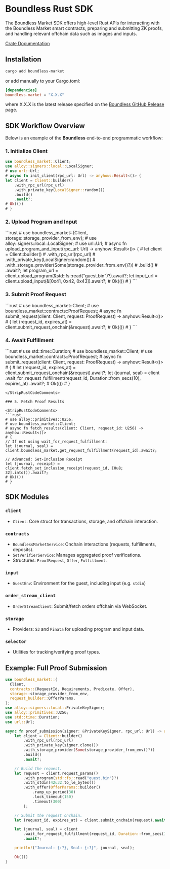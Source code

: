 
# Boundless Rust SDK

The Boundless Market SDK offers high-level Rust APIs for interacting with the Boundless Market smart contracts, preparing and submitting ZK proofs, and handling relevant offchain data such as images and inputs.

[Crate Documentation](https://docs.rs/boundless-market/latest/boundless_market/#boundless-market-sdk)

## Installation

```sh
cargo add boundless-market
```

or add manually to your Cargo.toml:

```toml
[dependencies]
boundless-market = "X.X.X"
```
where X.X.X is the latest release specified on the [Boundless GitHub Release](https://github.com/boundless-xyz/boundless/releases) page.

## SDK Workflow Overview

Below is an example of the **Boundless** end-to-end programmatic workflow:

### 1. Initialize Client

```rust
use boundless_market::Client;
use alloy::signers::local::LocalSigner;
# use url::Url;
# async fn init_client(rpc_url: Url) -> anyhow::Result<()> {
let client = Client::builder()
    .with_rpc_url(rpc_url)
    .with_private_key(LocalSigner::random())
    .build()
    .await?;
# Ok(())
# }
```

### 2. Upload Program and Input

<StripRustCodeComments>
```rust
# use boundless_market::{Client, storage::storage_provider_from_env};
# use alloy::signers::local::LocalSigner;
# use url::Url;
# async fn upload_program_and_input(rpc_url: Url) -> anyhow::Result<()> {
# let client = Client::builder()
#    .with_rpc_url(rpc_url)
#    .with_private_key(LocalSigner::random())
#    .with_storage_provider(Some(storage_provider_from_env()?))
#    .build()
#    .await?;
let program_url = client.upload_program(&std::fs::read("guest.bin")?).await?;
let input_url = client.upload_input(&[0x41, 0x42, 0x43]).await?;
# Ok(())
# }
```
</StripRustCodeComments>

### 3. Submit Proof Request

<StripRustCodeComments>
```rust
# use boundless_market::Client;
# use boundless_market::contracts::ProofRequest;
# async fn submit_request(client: Client, request: ProofRequest) -> anyhow::Result<()>
# {
let (request_id, expires_at) = client.submit_request_onchain(&request).await?;
# Ok(())
# }
```
</StripRustCodeComments>

### 4. Await Fulfillment

<StripRustCodeComments>
```rust
# use std::time::Duration;
# use boundless_market::Client;
# use boundless_market::contracts::ProofRequest;
# async fn submit_request(client: Client, request: ProofRequest) -> anyhow::Result<()>
# {
# let (request_id, expires_at) = client.submit_request_onchain(&request).await?;
let (journal, seal) = client
    .wait_for_request_fulfillment(request_id, Duration::from_secs(10), expires_at)
    .await?;
# Ok(())
# }

```
</StripRustCodeComments>

### 5. Fetch Proof Results

<StripRustCodeComments>
```rust
# use alloy::primitives::U256;
# use boundless_market::Client;
# async fn fetch_results(client: Client, request_id: U256) -> anyhow::Result<()>
# {
// If not using wait_for_request_fulfillment:
let (journal, seal) = client.boundless_market.get_request_fulfillment(request_id).await?;

// Advanced: Set-Inclusion Receipt
let (journal, receipt) = client.fetch_set_inclusion_receipt(request_id, [0u8; 32].into()).await?;
# Ok(())
# }
```
</StripRustCodeComments>

## SDK Modules

### `client`
- `Client`: Core struct for transactions, storage, and offchain interaction.

### `contracts`
- `BoundlessMarketService`: Onchain interactions (requests, fulfillments, deposits).
- `SetVerifierService`: Manages aggregated proof verifications.
- Structures: `ProofRequest`, `Offer`, `Fulfillment`.

### `input`
- `GuestEnv`: Environment for the guest, including input (e.g. `stdin`)

### `order_stream_client`
- `OrderStreamClient`: Submit/fetch orders offchain via WebSocket.

### `storage`
- Providers: `S3` and `Pinata` for uploading program and input data.

### `selector`
- Utilities for tracking/verifying proof types.

## Example: Full Proof Submission

```rust
use boundless_market::{
  Client,
  contracts::{RequestId, Requirements, Predicate, Offer},
  storage::storage_provider_from_env,
  request_builder::OfferParams,
};
use alloy::signers::local::PrivateKeySigner;
use alloy::primitives::U256;
use std::time::Duration;
use url::Url;

async fn proof_submission(signer: &PrivateKeySigner, rpc_url: Url) -> anyhow::Result<()> {
    let client = Client::builder()
        .with_rpc_url(rpc_url)
        .with_private_key(signer.clone())
        .with_storage_provider(Some(storage_provider_from_env()?))
        .build()
        .await?;

    // Build the request.
    let request = client.request_params()
        .with_program(std::fs::read("guest.bin")?)
        .with_stdin(42u32.to_le_bytes())
        .with_offer(OfferParams::builder()
            .ramp_up_period(30)
            .lock_timeout(150)
            .timeout(300)
        );

    // Submit the request onchain.
    let (request_id, expires_at) = client.submit_onchain(request).await?;

    let (journal, seal) = client
        .wait_for_request_fulfillment(request_id, Duration::from_secs(10), expires_at)
        .await?;

    println!("Journal: {:?}, Seal: {:?}", journal, seal);

    Ok(())
}
```

